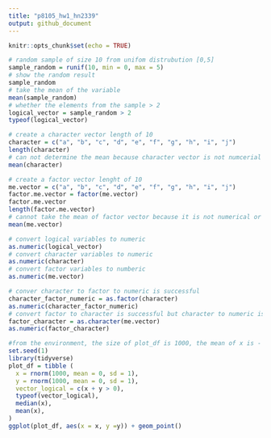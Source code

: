 ```yaml
---
title: "p8105_hw1_hn2339"
output: github_document
---
```


```r
knitr::opts_chunk$set(echo = TRUE)
```

```r
# random sample of size 10 from unifom distrubution [0,5]
sample_random = runif(10, min = 0, max = 5)
# show the random result 
sample_random
# take the mean of the variable 
mean(sample_random)
# whether the elements from the sample > 2 
logical_vector = sample_random > 2
typeof(logical_vector)
```

```r
# create a character vector length of 10
character = c("a", "b", "c", "d", "e", "f", "g", "h", "i", "j")
length(character)
# can not determine the mean because character vector is not numcerial or logical
mean(character)
```

```r
# create a factor vector lenght of 10
me.vector = c("a", "b", "c", "d", "e", "f", "g", "h", "i", "j")
factor.me.vector = factor(me.vector)
factor.me.vector
length(factor.me.vector)
# cannot take the mean of factor vector because it is not numerical or logical 
mean(me.vector)
```

```r
# convert logical variables to numeric 
as.numeric(logical_vector)
# convert character variables to numeric 
as.numeric(character)
# convert factor variables to numberic 
as.numeric(me.vector)
```

```r
# conver character to factor to numeric is successful 
character_factor_numeric = as.factor(character)
as.numeric(character_factor_numeric)
# convert factor to character is successful but character to numeric is not successful 
factor_character = as.character(me.vector)
as.numeric(factor_character)
```

```r
#from the environment, the size of plot_df is 1000, the mean of x is - 0.01164814 the median of x is -0.03532423, 49% of the logical vector is true 
set.seed(1)
library(tidyverse)
plot_df = tibble (
  x = rnorm(1000, mean = 0, sd = 1),
  y = rnorm(1000, mean = 0, sd = 1),
  vector_logical = c(x + y > 0),
  typeof(vector_logical),
  median(x),
  mean(x),
)
ggplot(plot_df, aes(x = x, y =y)) + geom_point()
```



